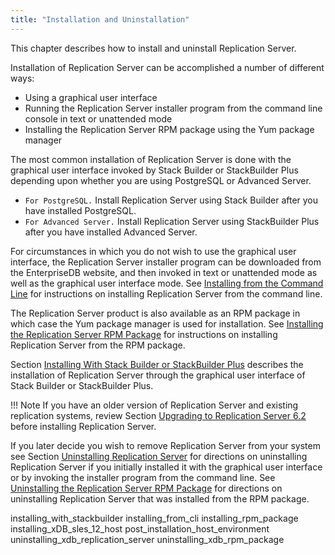 ```yaml
---
title: "Installation and Uninstallation"
---
```


<div id="installation" class="registered_link"></div>

This chapter describes how to install and uninstall Replication Server.

Installation of Replication Server can be accomplished a number of different ways:

-   Using a graphical user interface
-   Running the Replication Server installer program from the command line console in text or unattended mode
-   Installing the Replication Server RPM package using the Yum package manager

The most common installation of Replication Server is done with the graphical user interface invoked by Stack Builder or StackBuilder Plus depending upon whether you are using PostgreSQL or Advanced Server.

-   `For PostgreSQL.` Install Replication Server using Stack Builder after you have installed PostgreSQL.
-   `For Advanced Server.` Install Replication Server using StackBuilder Plus after you have installed Advanced Server.

For circumstances in which you do not wish to use the graphical user interface, the Replication Server installer program can be downloaded from the EnterpriseDB website, and then invoked in text or unattended mode as well as the graphical user interface mode. See [Installing from the Command Line](02_installing_from_cli/#installing_from_cli) for instructions on installing Replication Server from the command line.

The Replication Server product is also available as an RPM package in which case the Yum package manager is used for installation. See [Installing the Replication Server RPM Package](03_installing_rpm_package/#installing_rpm_package) for instructions on installing Replication Server from the RPM package.

Section [Installing With Stack Builder or StackBuilder Plus](01_installing_with_stackbuilder/#installing_with_stackbuilder) describes the installation of Replication Server through the graphical user interface of Stack Builder or StackBuilder Plus.

!!! Note
    If you have an older version of Replication Server and existing replication systems, review Section [Upgrading to Replication Server 6.2](../10_appendix/02_upgrading_to_xdb6_2/#upgrading_to_xdb6_2) before installing Replication Server.

If you later decide you wish to remove Replication Server from your system see Section [Uninstalling Replication Server](06_uninstalling_xdb_replication_server/#uninstalling_xdb_replication_server) for directions on uninstalling Replication Server if you initially installed it with the graphical user interface or by invoking the installer program from the command line. See [Uninstalling the Replication Server RPM Package](07_uninstalling_xdb_rpm_package/#uninstalling_xdb_rpm_package) for directions on uninstalling Replication Server that was installed from the RPM package.

<div class="toctree" maxdepth="3">

installing_with_stackbuilder installing_from_cli installing_rpm_package installing_xDB_sles_12_host post_installation_host_environment uninstalling_xdb_replication_server uninstalling_xdb_rpm_package

</div>
